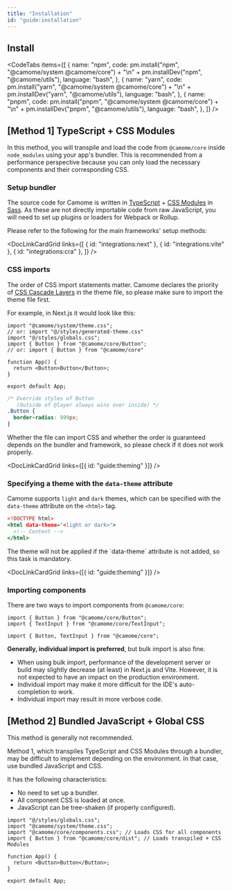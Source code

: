 ```yaml
---
title: "Installation"
id: "guide:installation"
---
```


## Install

<CodeTabs
  items={[
    {
      name: "npm",
      code:
        pm.install("npm", "@camome/system @camome/core") +
        "\n" +
        pm.installDev("npm", "@camome/utils"),
      language: "bash",
    },
    {
      name: "yarn",
      code:
        pm.install("yarn", "@camome/system @camome/core") +
        "\n" +
        pm.installDev("yarn", "@camome/utils"),
      language: "bash",
    },
    {
      name: "pnpm",
      code:
        pm.install("pnpm", "@camome/system @camome/core") +
        "\n" +
        pm.installDev("pnpm", "@camome/utils"),
      language: "bash",
    },
  ]}
/>

## [Method 1] TypeScript + CSS Modules

In this method, you will transpile and load the code from `@camome/core` inside `node_modules` using your app's bundler. This is recommended from a performance perspective because you can only load the necessary components and their corresponding CSS.

### Setup bundler

The source code for Camome is written in [TypeScript](https://www.typescriptlang.org/) + [CSS Modules](https://github.com/css-modules/css-modules) in [Sass](https://sass-lang.com/). As these are not directly importable code from raw JavaScript, you will need to set up plugins or loaders for Webpack or Rollup.

Please refer to the following for the main frameworks' setup methods:

<DocLinkCardGrid
  links={[
    { id: "integrations:next" },
    { id: "integrations:vite" },
    { id: "integrations:cra" },
  ]}
/>

### CSS imports

The order of CSS import statements matter. Camome declares the priority of [CSS Cascade Layers](https://developer.mozilla.org/ja/docs/Web/CSS/@layer) in the theme file, so please make sure to import the theme file first.

For example, in Next.js it would look like this:

```tsx:_app.tsx
import "@camome/system/theme.css";
// or: import "@/styles/generated-theme.css"
import "@/styles/globals.css";
import { Button } from "@camome/core/Button";
// or: import { Button } from "@camome/core"

function App() {
  return <Button>Button</Button>;
}

export default App;
```

```css:globals.css
/* Override styles of Button
   (Outside of @layer always wins over inside) */
.Button {
  border-radius: 999px;
}
```

<Message status="info">
  Whether the file can import CSS and whether the order is guaranteed depends on
  the bundler and framework, so please check if it does not work properly.
</Message>

<DocLinkCardGrid links={[{ id: "guide:theming" }]} />

### Specifying a theme with the `data-theme` attribute

Camome supports `light` and `dark` themes, which can be specified with the `data-theme` attribute on the `<html>` tag.

```html:index.html
<!DOCTYPE html>
<html data-theme="<light or dark>">
  <!-- Content -->
</html>
```

<Message status="warn">
  The theme will not be applied if the `data-theme` attribute is not added, so
  this task is mandatory.
</Message>

<DocLinkCardGrid links={[{ id: "guide:theming" }]} />

### Importing components

There are two ways to import components from `@camome/core`:

```tsx:individual-import.tsx
import { Button } from "@camome/core/Button";
import { TextInput } from "@camome/core/TextInput";
```

```tsx:bulk-import.tsx
import { Button, TextInput } from "@camome/core";
```

**Generally, individual import is preferred**, but bulk import is also fine.

- When using bulk import, performance of the development server or build may slightly decrease (at least) in Next.js and Vite. However, it is not expected to have an impact on the production environment.
- Individual import may make it more difficult for the IDE's auto-completion to work.
- Individual import may result in more verbose code.

## [Method 2] Bundled JavaScript + Global CSS

<Message status="warn">This method is generally not recommended.</Message>

Method 1, which transpiles TypeScript and CSS Modules through a bundler, may be difficult to implement depending on the environment. In that case, use bundled JavaScript and CSS.

It has the following characteristics:

- No need to set up a bundler.
- All component CSS is loaded at once.
- JavaScript can be tree-shaken (if properly configured).

```tsx:_app.tsx
import "@/styles/globals.css";
import "@camome/system/theme.css";
import "@camome/core/components.css"; // Loads CSS for all components
import { Button } from "@camome/core/dist"; // Loads transpiled + CSS Modules

function App() {
  return <Button>Button</Button>;
}

export default App;
```

